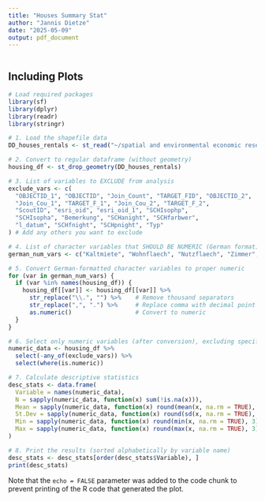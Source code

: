 ```yaml
---
title: "Houses Summary Stat"
author: "Jannis Dietze"
date: "2025-05-09"
output: pdf_document
---
```




```r


```

## Including Plots



```r
# Load required packages
library(sf)
library(dplyr)
library(readr)
library(stringr)

# 1. Load the shapefile data
DD_houses_rentals <- st_read("~/spatial and environmental economic research/Project/EMP-project_EmissionImpact_on_Housing_prices_DD/Housing prices shp/DDMH_STVSCHdaynight_25833.shp")

# 2. Convert to regular dataframe (without geometry)
housing_df <- st_drop_geometry(DD_houses_rentals)

# 3. List of variables to EXCLUDE from analysis
exclude_vars <- c(
  "OBJECTID_1", "OBJECTID", "Join_Count", "TARGET_FID", "OBJECTID_2", 
  "Join_Cou_1", "TARGET_F_1", "Join_Cou_2", "TARGET_F_2", 
  "ScoutID", "esri_oid", "esri_oid_1", "SCHIsophp", 
  "SCHIsopha", "Bemerkung", "SCHanight", "SCHfarbwer",  
  "l_datum", "SCHfnight", "SCHpnight", "Typ"
) # Add any others you want to exclude

# 4. List of character variables that SHOULD BE NUMERIC (German format)
german_num_vars <- c("Kaltmiete", "Wohnflaech", "Nutzflaech", "Zimmer", "Schlafzimm", "Etage ", "Etagenanza", "Baujahr", "Letzte_Mod ") # Add all relevant variables

# 5. Convert German-formatted character variables to proper numeric
for (var in german_num_vars) {
  if (var %in% names(housing_df)) {
    housing_df[[var]] <- housing_df[[var]] %>% 
      str_replace("\\.", "") %>%    # Remove thousand separators
      str_replace(",", ".") %>%     # Replace comma with decimal point
      as.numeric()                  # Convert to numeric
  }
}

# 6. Select only numeric variables (after conversion), excluding specified variables
numeric_data <- housing_df %>%
  select(-any_of(exclude_vars)) %>%
  select(where(is.numeric))

# 7. Calculate descriptive statistics
desc_stats <- data.frame(
  Variable = names(numeric_data),
  N = sapply(numeric_data, function(x) sum(!is.na(x))),
  Mean = sapply(numeric_data, function(x) round(mean(x, na.rm = TRUE), 3)),
  St.Dev = sapply(numeric_data, function(x) round(sd(x, na.rm = TRUE), 3)),
  Min = sapply(numeric_data, function(x) round(min(x, na.rm = TRUE), 3)),
  Max = sapply(numeric_data, function(x) round(max(x, na.rm = TRUE), 3))
)

# 8. Print the results (sorted alphabetically by variable name)
desc_stats <- desc_stats[order(desc_stats$Variable), ]
print(desc_stats)


```

Note that the `echo = FALSE` parameter was added to the code chunk to prevent printing of the R code that generated the plot.
